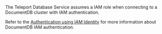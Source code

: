 The Teleport Database Service assumes a IAM role when connecting to a
DocumentDB cluster with IAM authentication.

Refer to the [Authentication using IAM
Identity](https://docs.aws.amazon.com/documentdb/latest/developerguide/iam-identity-auth.html)
for more information about DocumentDB IAM authentication.
